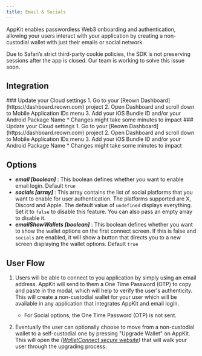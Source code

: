 ```yaml
---
title: Email & Socials
---
```



AppKit enables passwordless Web3 onboarding and authentication, allowing your users interact with your application by creating a non-custodial wallet with just their emails or social network.

<Note>

Due to Safari’s strict third-party cookie policies, the SDK is not preserving sessions after the app is closed. Our team is working to solve this issue soon.

</Note>

## Integration

<Tabs>

<Tab title="Wagmi">
   ### Update your Cloud settings
   1. Go to your [Reown Dashboard](https://dashboard.reown.com) project
   2. Open Dashboard and scroll down to Mobile Application IDs menu
   3. Add your iOS Bundle ID and/or your Android Package Name
   * Changes might take some minutes to impact

   <WagmiImplementation />
</Tab>

<Tab title="Ethers">
  ### Update your Cloud settings 1. Go to your [Reown Dashboard](https://dashboard.reown.com)
  project 2. Open Dashboard and scroll down to Mobile Application IDs menu 3.
  Add your iOS Bundle ID and/or your Android Package Name * Changes might take
  some minutes to impact
  <EthersImplementation />
</Tab>

</Tabs>

## Options

- **_email [boolean]_** : This boolean defines whether you want to enable email login. Default `true`
- **_socials [array]_** : This array contains the list of social platforms that you want to enable for user authentication. The platforms supported are X, Discord and Apple. The default value of `undefined` displays everything. Set it to `false` to disable this feature. You can also pass an empty array to disable it.
- **_emailShowWallets [boolean]_** : This boolean defines whether you want to show the wallet options on the first connect screen. If this is false and `socials` are enabled, it will show a button that directs you to a new screen displaying the wallet options. Default `true`

## User Flow

1. Users will be able to connect to you application by simply using an email address. AppKit will send to them a One Time Password (OTP) to copy and paste in the modal, which will help to
   verify the user's authenticity. This will create a non-custodial wallet for your user which will be available in any application that integrates AppKit and email login.

   - For Social options, the One Time Password (OTP) is not sent.

2. Eventually the user can optionally choose to move from a non-custodial wallet to a self-custodial one by pressing "Upgrade Wallet" on AppKit.
   This will open the _([WalletConnect secure website](https://secure.walletconnect.com/dashboard))_ that will walk your user through the upgrading process.
